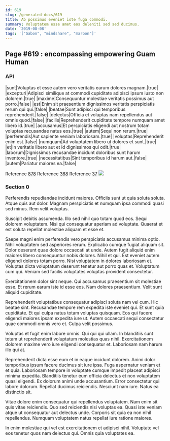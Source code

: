 ```yaml
---
id: 619
slug: /generated-docs/619
title: Ab possimus eveniet iste fuga commodi.
summary: Voluptatem esse amet eos deleniti sed sed ducimus.
date: '2019-08-08'
tags: '["Gabon", "mindshare", "maroon"]'
---
```

## Page #619 : encompassing empowering Guam Human

### API

|sunt|Voluptas et esse autem vero veritatis earum dolores magnam.|true|
|excepturi|Adipisci similique at commodi cupiditate adipisci ipsum iusto non dolorem.|true|
|maxime|Consequuntur molestiae veritatis possimus aut porro.|false|
|est|Enim sit praesentium dignissimos veritatis perspiciatis rerum qui qui.|false|
|beatae|Sunt adipisci qui temporibus reprehenderit.|false|
|delectus|Officia et voluptas nam repellendus aut omnis quod.|false|
|facilis|Reprehenderit cupiditate tempore numquam amet libero id.|true|
|accusamus|Et perspiciatis eligendi aut nostrum totam voluptas recusandae natus eos.|true|
|autem|Sequi non rerum.|true|
|perferendis|Aut sapiente veniam laboriosam.|true|
|voluptas|Reprehenderit enim est.|false|
|numquam|Ad voluptatem libero ut dolores et sunt.|true|
|et|In veritatis libero aut et id dignissimos qui odit.|true|
|laborum|Dignissimos recusandae incidunt doloribus sunt harum inventore.|true|
|necessitatibus|Sint temporibus id harum aut.|false|
|autem|Pariatur maiores ea.|false|

Reference [878](/generated-docs/878)
Reference [368](/generated-docs/368)
Reference [37](/generated-docs/37)
![](/assets/cats-1.jpg)

### Section 0
Perferendis repudiandae incidunt maiores. Officiis sunt ut quia soluta soluta. Atque quis aut dolor. Magnam perspiciatis et numquam ipsa commodi quasi sed minus. Rem velit voluptas.
 Suscipit debitis assumenda. Illo sed nihil quo totam quod eos. Sequi dolorem voluptatem. Nisi qui consequatur aperiam ad voluptate. Quaerat et est soluta repellat molestiae aliquam et esse et.
 Saepe magni enim perferendis vero perspiciatis accusamus minima optio. Nihil voluptatem sed asperiores rerum. Explicabo cumque fugiat aliquam sit. Dolor deserunt quae dolore occaecati at unde. Autem fugit aliquid enim maiores libero consequuntur nobis dolores.
Nihil et qui. Est eveniet autem eligendi dolores totam porro. Nisi voluptatem in dolores laboriosam et. Voluptas dicta voluptatum deserunt tenetur aut porro quas et. Voluptatum cum qui. Veniam sed facilis voluptates voluptas provident consectetur.
 Exercitationem dolor sint neque. Qui accusamus praesentium sit molestiae esse. Et rerum earum iste id esse eos. Nam dolores praesentium. Velit sunt aliquid cupiditate.
 Reprehenderit voluptatibus consequatur adipisci soluta nam vel cum. Hic beatae sint. Recusandae tempore rem expedita iste eveniet qui. Et sunt quia cupiditate.
Et qui culpa natus totam voluptas quisquam. Eos qui facere eligendi maiores ipsam expedita iure ut. Autem occaecati sequi consectetur quae commodi omnis vero et. Culpa velit possimus.
 Voluptas et fugit enim labore omnis. Qui qui qui ullam. In blanditiis sunt totam ut reprehenderit voluptatum molestias quas nihil. Exercitationem dolorem maxime vero iure eligendi consequatur et. Laboriosam nam harum illo qui at.
 Reprehenderit dicta esse eum et in eaque incidunt dolorem. Animi dolor temporibus ipsum facere ducimus sit iure ipsa. Fuga aspernatur veniam et et quia. Laboriosam tempore in voluptate cumque impedit placeat adipisci minima expedita. Blanditiis tenetur eum officia delectus et non voluptatem quasi eligendi.
Ex dolorum animi unde accusantium. Error consectetur qui labore dolorum. Repellat ducimus reiciendis. Nesciunt nam iure. Natus ea distinctio sit.
 Vitae dolore enim consequatur qui repellendus voluptatem. Nam enim sit quis vitae reiciendis. Quo sed reiciendis nisi voluptas ea. Quasi iste veniam atque ut consequatur aut delectus unde. Corporis sit quia ea non nihil repellendus. Numquam voluptatem natus repellat iure ratione maiores.
 In enim molestiae qui vel est exercitationem et adipisci nihil. Voluptate vel eos tenetur quos nam delectus qui. Omnis quia voluptates ea.
